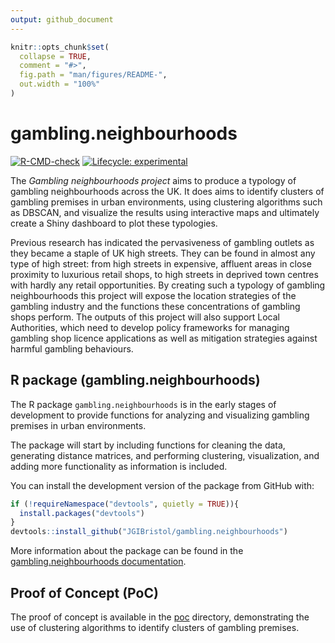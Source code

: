 ```yaml
---
output: github_document
---
```


<!-- README.md is generated from README.Rmd. Please edit that file -->

```r
knitr::opts_chunk$set(
  collapse = TRUE,
  comment = "#>",
  fig.path = "man/figures/README-",
  out.width = "100%"
)
```

# gambling.neighbourhoods

<!-- badges: start -->
  [![R-CMD-check](https://github.com/JGIBristol/gambling.neighbourhoods/actions/workflows/R-CMD-check.yaml/badge.svg)](https://github.com/JGIBristol/gambling.neighbourhoods/actions/workflows/R-CMD-check.yaml)
[![Lifecycle: experimental](https://img.shields.io/badge/lifecycle-experimental-orange.svg)](https://lifecycle.r-lib.org/articles/stages.html#experimental)
<!-- badges: end -->

The *Gambling neighbourhoods project* aims to  produce a typology of gambling neighbourhoods across the UK.  It does  aims to identify clusters of gambling premises in urban environments, using clustering algorithms such as DBSCAN, and visualize the results using interactive maps and ultimately create a Shiny dashboard to plot these typologies.

Previous research has indicated the pervasiveness of gambling outlets as they became a staple of UK high streets. They can be found in almost any type of high street: from high streets in expensive, affluent areas in close proximity to luxurious retail shops, to high streets in deprived town centres with hardly any retail opportunities. By creating such a typology of gambling neighbourhoods this project will expose the location strategies of the gambling industry and the functions these concentrations of gambling shops perform. The outputs of this project will also support Local Authorities, which need to develop policy frameworks for managing gambling shop licence applications as well as mitigation strategies against harmful gambling behaviours.


## R package (gambling.neighbourhoods) 
The R package `gambling.neighbourhoods` is in the early stages of development to provide functions for analyzing and visualizing gambling premises in urban environments.

The package will start by including functions for cleaning the data, generating distance matrices, and performing clustering, visualization, and adding more functionality as information is included.

You can install the development version of the package from GitHub with:

```R
if (!requireNamespace("devtools", quietly = TRUE)){
  install.packages("devtools")
}
devtools::install_github("JGIBristol/gambling.neighbourhoods")
```
More information about the package can be found in the [gambling.neighbourhoods documentation](https://JGIBristol.github.io/gambling.neighbourhoods/).

## Proof of Concept (PoC)
The proof  of concept is available in the [poc](poc) directory, demonstrating the use of clustering algorithms to identify clusters of gambling premises.
